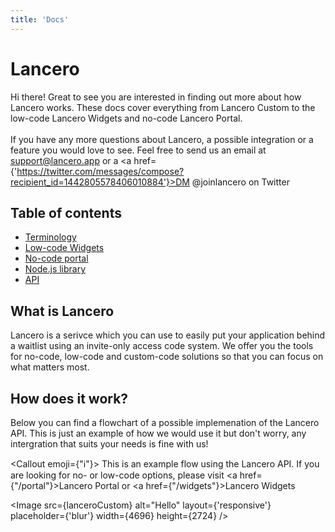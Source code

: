```yaml
---
title: 'Docs'
---
```


# Lancero

Hi there! Great to see you are interested in finding out more about how Lancero works. These docs cover everything from Lancero Custom to the low-code Lancero Widgets and no-code Lancero Portal. <br/><br/>
If you have any more questions about Lancero, a possible integration or a feature you would love to see. Feel free to send us an email at <a>support@lancero.app</a> or a <a href={'https://twitter.com/messages/compose?recipient_id=1442805578406010884'}>DM @joinlancero on Twitter</a>

## Table of contents
- [Terminology](/terminology)
- [Low-code Widgets](/widgets)
- [No-code portal](/portal)
- [Node.js library](/node)
- [API](/public-api)

## What is Lancero
Lancero is a serivce which you can use to easily put your application behind a waitlist using an invite-only access code system.
We offer you the tools for no-code, low-code and custom-code solutions so that you can focus on what matters most.

## How does it work?
Below you can find a flowchart of a possible implemenation of the Lancero API.
This is just an example of how we would use it but don't worry, any intergration that suits your needs is fine with us!

<Callout emoji={"ℹ️"}>
    This is an example flow using the Lancero API. If you are looking for no- or low-code options, please visit <a href={"/portal"}>Lancero Portal</a> or <a href={"/widgets"}>Lancero Widgets</a>
</Callout>

<Image src={lanceroCustom} alt="Hello" layout={'responsive'} placeholder={'blur'} width={4696} height={2724} />

